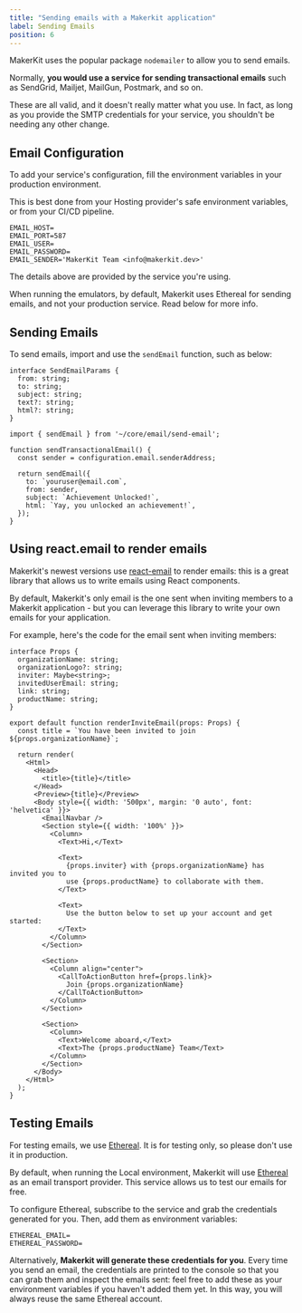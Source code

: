 ```yaml
---
title: "Sending emails with a Makerkit application"
label: Sending Emails
position: 6
---
```


MakerKit uses the popular package `nodemailer` to allow you to send emails.

Normally, **you would use a service for sending transactional emails** such as SendGrid, Mailjet, MailGun, Postmark, and so on.

These are all valid, and it doesn't really matter what you use. In
fact, as long as you provide the SMTP credentials for your service, you shouldn't be needing any other change.

## Email Configuration

To add your service's configuration, fill the environment variables in your production environment.

This is best done from your Hosting provider's safe environment variables, or from your CI/CD pipeline.

```tsx
EMAIL_HOST=
EMAIL_PORT=587
EMAIL_USER=
EMAIL_PASSWORD=
EMAIL_SENDER='MakerKit Team <info@makerkit.dev>'
```

The details above are provided by the service you're using.

<Alert type='warn'>
  When running the emulators, by default, Makerkit uses Ethereal for sending emails, and not your production service. Read below for more info.
</Alert>

## Sending Emails

To send emails, import and use the `sendEmail` function, such as below:

```tsx
interface SendEmailParams {
  from: string;
  to: string;
  subject: string;
  text?: string;
  html?: string;
}

import { sendEmail } from '~/core/email/send-email';

function sendTransactionalEmail() {
  const sender = configuration.email.senderAddress;

  return sendEmail({
    to: `youruser@email.com`,
    from: sender,
    subject: `Achievement Unlocked!`,
    html: `Yay, you unlocked an achievement!`,
  });
}
```

## Using react.email to render emails

Makerkit's newest versions use [react-email](https://react.email) to render emails: this is a great library that allows us to write emails using React components.

By default, Makerkit's only email is the one sent when inviting members to a Makerkit application - but you can leverage this library to write your own emails for your application.

For example, here's the code for the email sent when inviting members:

```tsx title="src/lib/emails/invite.ts"
interface Props {
  organizationName: string;
  organizationLogo?: string;
  inviter: Maybe<string>;
  invitedUserEmail: string;
  link: string;
  productName: string;
}

export default function renderInviteEmail(props: Props) {
  const title = `You have been invited to join ${props.organizationName}`;

  return render(
    <Html>
      <Head>
        <title>{title}</title>
      </Head>
      <Preview>{title}</Preview>
      <Body style={{ width: '500px', margin: '0 auto', font: 'helvetica' }}>
        <EmailNavbar />
        <Section style={{ width: '100%' }}>
          <Column>
            <Text>Hi,</Text>

            <Text>
              {props.inviter} with {props.organizationName} has invited you to
              use {props.productName} to collaborate with them.
            </Text>

            <Text>
              Use the button below to set up your account and get started:
            </Text>
          </Column>
        </Section>

        <Section>
          <Column align="center">
            <CallToActionButton href={props.link}>
              Join {props.organizationName}
            </CallToActionButton>
          </Column>
        </Section>

        <Section>
          <Column>
            <Text>Welcome aboard,</Text>
            <Text>The {props.productName} Team</Text>
          </Column>
        </Section>
      </Body>
    </Html>
  );
}
```

## Testing Emails

For testing emails, we use [Ethereal](https://ethereal.email). It is for testing only, so please don't use it in production.

By default, when running the Local environment, Makerkit will use [Ethereal](https://ethereal.email) as an email transport provider. This service allows us to test our emails for free.

To configure Ethereal, subscribe to the service and grab the credentials generated for you. Then, add them as environment variables:

```
ETHEREAL_EMAIL=
ETHEREAL_PASSWORD=
```

Alternatively, **Makerkit will generate these credentials for you**. Every time you send an email, the credentials are printed to the console so that you can grab them and inspect the emails sent: feel free to add these as your environment variables if you haven't added them yet. In this way, you will always reuse the same Ethereal account.
